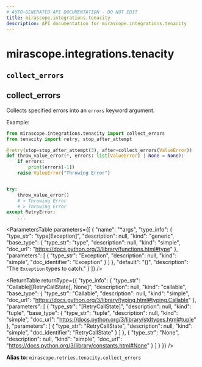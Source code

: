 ```yaml
---
# AUTO-GENERATED API DOCUMENTATION - DO NOT EDIT
title: mirascope.integrations.tenacity
description: API documentation for mirascope.integrations.tenacity
---
```


# mirascope.integrations.tenacity

## `collect_errors`
## <ApiType type="Alias" module="mirascope.retries.tenacity" path="integrations/tenacity" symbolName="collect_errors" /> collect_errors

Collects specified errors into an `errors` keyword argument.

Example:

```python
from mirascope.integrations.tenacity import collect_errors
from tenacity import retry, stop_after_attempt

@retry(stop=stop_after_attempt(3), after=collect_errors(ValueError))
def throw_value_error(*, errors: list[ValueError] | None = None):
    if errors:
        print(errors[-1])
    raise ValueError("Throwing Error")


try:
    throw_value_error()
    # > Throwing Error
    # > Throwing Error
except RetryError:
    ...
```

<ParametersTable
  parameters={[
  {
    "name": "*args",
    "type_info": {
      "type_str": "type[Exception]",
      "description": null,
      "kind": "generic",
      "base_type": {
        "type_str": "type",
        "description": null,
        "kind": "simple",
        "doc_url": "https://docs.python.org/3/library/functions.html#type"
      },
      "parameters": [
        {
          "type_str": "Exception",
          "description": null,
          "kind": "simple",
          "doc_identifier": "Exception"
        }
      ]
    },
    "default": "()",
    "description": "The `Exception` types to catch."
  }
]}
/>

<ReturnTable
  returnType={{
  "type_info": {
    "type_str": "Callable[[RetryCallState], None]",
    "description": null,
    "kind": "callable",
    "base_type": {
      "type_str": "Callable",
      "description": null,
      "kind": "simple",
      "doc_url": "https://docs.python.org/3/library/typing.html#typing.Callable"
    },
    "parameters": [
      {
        "type_str": "[RetryCallState]",
        "description": null,
        "kind": "tuple",
        "base_type": {
          "type_str": "tuple",
          "description": null,
          "kind": "simple",
          "doc_url": "https://docs.python.org/3/library/stdtypes.html#tuple"
        },
        "parameters": [
          {
            "type_str": "RetryCallState",
            "description": null,
            "kind": "simple",
            "doc_identifier": "RetryCallState"
          }
        ]
      },
      {
        "type_str": "None",
        "description": null,
        "kind": "simple",
        "doc_url": "https://docs.python.org/3/library/constants.html#None"
      }
    ]
  }
}}
/>


**Alias to:** `mirascope.retries.tenacity.collect_errors`

